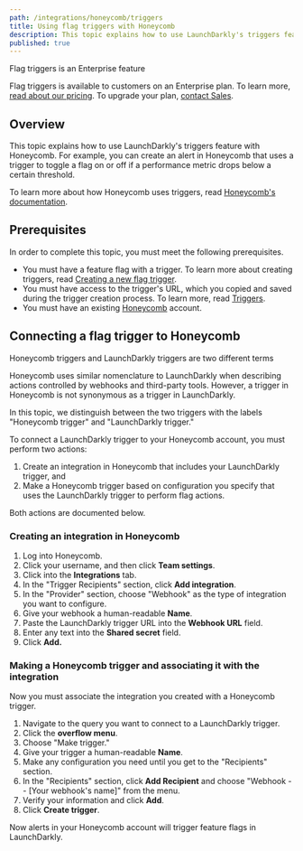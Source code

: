 ```yaml
---
path: /integrations/honeycomb/triggers
title: Using flag triggers with Honeycomb
description: This topic explains how to use LaunchDarkly's triggers feature with Honeycomb.
published: true
---
```


<Callout intent="primary">
<CalloutTitle>Flag triggers is an Enterprise feature</CalloutTitle>
<CalloutDescription>

Flag triggers is available to customers on an Enterprise plan. To learn more, [read about our pricing](https://launchdarkly.com/pricing/). To upgrade your plan, [contact Sales](https://launchdarkly.com/contact-sales/).

</CalloutDescription>
</Callout>

## Overview

This topic explains how to use LaunchDarkly's triggers feature with Honeycomb. For example, you can create an alert in Honeycomb that uses a trigger to toggle a flag on or off if a performance metric drops below a certain threshold.

To learn more about how Honeycomb uses triggers, read [Honeycomb's documentation](https://docs.honeycomb.io/working-with-your-data/triggers/).

## Prerequisites

In order to complete this topic, you must meet the following prerequisites.

* You must have a feature flag with a trigger. To learn more about creating triggers, read [Creating a new flag trigger](/home/feature-workflows/triggers#creating-a-new-flag-trigger).
* You must have access to the trigger's URL, which you copied and saved during the trigger creation process. To learn more, read [Triggers](/home/feature-workflows/triggers).
* You must have an existing [Honeycomb](https://www.honeycomb.io/) account.

## Connecting a flag trigger to Honeycomb

<Callout intent="alert">
<CalloutTitle>Honeycomb triggers and LaunchDarkly triggers are two different terms</CalloutTitle>
<CalloutDescription>

Honeycomb uses similar nomenclature to LaunchDarkly when describing actions controlled by webhooks and third-party tools. However, a trigger in Honeycomb is not synonymous as a trigger in LaunchDarkly.

In this topic, we distinguish between the two triggers with the labels "Honeycomb trigger" and "LaunchDarkly trigger."

</CalloutDescription>
</Callout>

To connect a LaunchDarkly trigger to your Honeycomb account, you must perform two actions:

1. Create an integration in Honeycomb that includes your LaunchDarkly trigger, and
2. Make a Honeycomb trigger based on configuration you specify that uses the LaunchDarkly trigger to perform flag actions.

Both actions are documented below.

### Creating an integration in Honeycomb

1. Log into Honeycomb.
2. Click your username, and then click **Team settings**.
3. Click into the **Integrations** tab.
4. In the "Trigger Recipients" section, click **Add integration**.
5. In the "Provider" section, choose "Webhook" as the type of integration you want to configure.
6. Give your webhook a human-readable **Name**.
7. Paste the LaunchDarkly trigger URL into the **Webhook URL** field.
8. Enter any text into the **Shared secret** field.
9. Click **Add.**

### Making a Honeycomb trigger and associating it with the integration

Now you must associate the integration you created with a Honeycomb trigger.

1. Navigate to the query you want to connect to a LaunchDarkly trigger.
2. Click the **overflow menu**.
4. Choose "Make trigger."
5. Give your trigger a human-readable **Name**.
6. Make any configuration you need until you get to the "Recipients" section.
7. In the "Recipients" section, click **Add Recipient** and choose "Webhook -- [Your webhook's name]" from the menu.
8. Verify your information and click **Add**.
9. Click **Create trigger**.

Now alerts in your Honeycomb account will trigger feature flags in LaunchDarkly.
